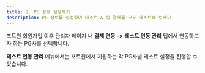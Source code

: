 ```yaml
---
title: 2. PG 정보 설정하기
description: PG 정보를 설정하여 테스트 & 실 결제를 모두 테스트해 보세요
---
```




포트원 회원가입 이후 관리자 페이지 내 **결제 연동** **->** **테스트 연동 관리** 탭에서 연동하고자 하는 PG사를 선택합니다.

**테스트 연동 관리** 메뉴에서는 포트원에서 지원하는 각 PG사별 테스트 설정을 진행할 수 있습니다.

<Figure src="/gitbook-assets/ko/image (329).png" caption="화면 예시" />
